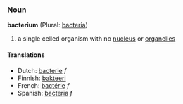 ===Noun===
'''bacterium''' (Plural: [[bacteria]])

# a single celled organism with no [[nucleus]] or [[organelle]]s

====Translations====
*Dutch: [[bacterie]] ''f''
*Finnish: [[bakteeri]]
*French: [[bactérie]] ''f''
*Spanish: [[bacteria]] ''f''